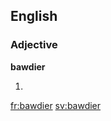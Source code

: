 ==English==

===Adjective===
'''bawdier'''

# {{en-comparative of|bawdy}}

[[fr:bawdier]]
[[sv:bawdier]]
